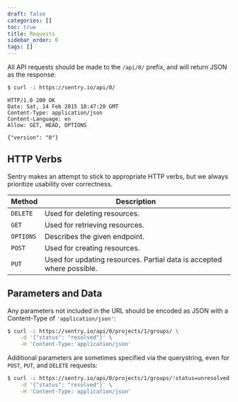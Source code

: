 ```yaml
---
draft: false
categories: []
toc: true
title: Requests
sidebar_order: 0
tags: []
---
```

All API requests should be made to the `/api/0/` prefix, and will return JSON as the response:

```bash
$ curl -i https://sentry.io/api/0/
```

```http
HTTP/1.0 200 OK
Date: Sat, 14 Feb 2015 18:47:20 GMT
Content-Type: application/json
Content-Language: en
Allow: GET, HEAD, OPTIONS

{"version": "0"}
```

## HTTP Verbs

Sentry makes an attempt to stick to appropriate HTTP verbs, but we always prioritize usability over correctness.

| Method | Description |
| --- | --- |
| `DELETE` | Used for deleting resources. |
| `GET` | Used for retrieving resources. |
| `OPTIONS` | Describes the given endpoint. |
| `POST` | Used for creating resources. |
| `PUT` | Used for updating resources. Partial data is accepted where possible. |

## Parameters and Data

Any parameters not included in the URL should be encoded as JSON with a Content-Type of `'application/json'`:

```bash
$ curl -i https://sentry.io/api/0/projects/1/groups/ \
    -d '{"status": "resolved"}' \
    -H 'Content-Type: application/json'
```

Additional parameters are sometimes specified via the querystring, even for `POST`, `PUT`, and `DELETE` requests:

```bash
$ curl -i https://sentry.io/api/0/projects/1/groups/?status=unresolved \
    -d '{"status": "resolved"}' \
    -H 'Content-Type: application/json'
```
